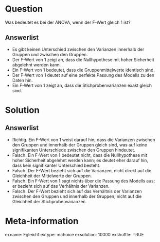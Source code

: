 Question
========

Was bedeutet es bei der ANOVA, wenn der F-Wert gleich 1 ist?

Answerlist
----------

* Es gibt keinen Unterschied zwischen den Varianzen innerhalb der Gruppen und zwischen den Gruppen.
* Der F-Wert von 1 zeigt an, dass die Nullhypothese mit hoher Sicherheit abgelehnt werden kann.
* Ein F-Wert von 1 bedeutet, dass die Gruppenmittelwerte identisch sind.
* Der F-Wert von 1 deutet auf eine perfekte Passung des Modells zu den Daten hin.
* Ein F-Wert von 1 zeigt an, dass die Stichprobenvarianzen exakt gleich sind.

Solution
========

Answerlist
----------

* Richtig. Ein F-Wert von 1 weist darauf hin, dass die Varianzen zwischen den Gruppen und innerhalb der Gruppen gleich sind, was auf keine signifikanten Unterschiede zwischen den Gruppen hindeutet.
* Falsch. Ein F-Wert von 1 bedeutet nicht, dass die Nullhypothese mit hoher Sicherheit abgelehnt werden kann; es deutet eher darauf hin, dass kein signifikanter Unterschied besteht.
* Falsch. Der F-Wert bezieht sich auf die Varianzen, nicht direkt auf die Gleichheit der Mittelwerte der Gruppen.
* Falsch. Ein F-Wert von 1 sagt nichts über die Passung des Modells aus; er bezieht sich auf das Verhältnis der Varianzen.
* Falsch. Der F-Wert bezieht sich auf das Verhältnis der Varianzen zwischen den Gruppen und innerhalb der Gruppen, nicht auf die Gleichheit der Stichprobenvarianzen.

Meta-information
================
exname: Fgleich1
extype: mchoice 
exsolution: 10000
exshuffle: TRUE
